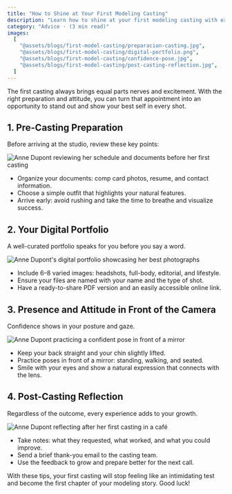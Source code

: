 ```yaml
---
title: "How to Shine at Your First Modeling Casting"
description: "Learn how to shine at your first modeling casting with expert advice on pre-casting preparation, digital portfolio curation, camera confidence, and post-casting reflection to make a lasting impression."
category: "Advice · (3 min read)"
images:
  [
    "@assets/blogs/first-model-casting/preparacion-casting.jpg",
    "@assets/blogs/first-model-casting/digital-portfolio.png",
    "@assets/blogs/first-model-casting/confidence-pose.jpg",
    "@assets/blogs/first-model-casting/post-casting-reflection.jpg",
  ]
---
```



The first casting always brings equal parts nerves and excitement. With the right preparation and attitude, you can turn that appointment into an opportunity to stand out and show your best self in every shot.


## 1. Pre-Casting Preparation

Before arriving at the studio, review these key points:

<Image
  src={prepImg}
  alt="Anne Dupont reviewing her schedule and documents before her first casting"
  class="lg:hidden"
/>

- Organize your documents: comp card photos, resume, and contact information.
- Choose a simple outfit that highlights your natural features.
- Arrive early: avoid rushing and take the time to breathe and visualize success.


## 2. Your Digital Portfolio

A well-curated portfolio speaks for you before you say a word.

<Image
  src={portfolioImg}
  alt="Anne Dupont's digital portfolio showcasing her best photographs"
  class="lg:hidden"
/>

- Include 6–8 varied images: headshots, full-body, editorial, and lifestyle.
- Ensure your files are named with your name and the type of shot.
- Have a ready-to-share PDF version and an easily accessible online link.


## 3. Presence and Attitude in Front of the Camera

Confidence shows in your posture and gaze.

<Image
  src={confidenceImg}
  alt="Anne Dupont practicing a confident pose in front of a mirror"
  class="lg:hidden"
/>

- Keep your back straight and your chin slightly lifted.
- Practice poses in front of a mirror: standing, walking, and seated.
- Smile with your eyes and show a natural expression that connects with the lens.


## 4. Post-Casting Reflection

Regardless of the outcome, every experience adds to your growth.

<Image
  src={reflectionImg}
  alt="Anne Dupont reflecting after her first casting in a café"
  class="lg:hidden"
/>

- Take notes: what they requested, what worked, and what you could improve.
- Send a brief thank-you email to the casting team.
- Use the feedback to grow and prepare better for the next call.

With these tips, your first casting will stop feeling like an intimidating test and become the first chapter of your modeling story. Good luck!
